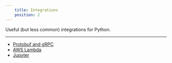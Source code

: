 ```yaml
---
    title: Integrations
    position: 2
---
```


Useful (but less common) integrations for Python.

---

- [Protobuf and gRPC](./protobuf-and-grpc.mdx)
- [AWS Lambda](./aws-lambda.mdx)
- [Jupyter](./jupyter.mdx)




